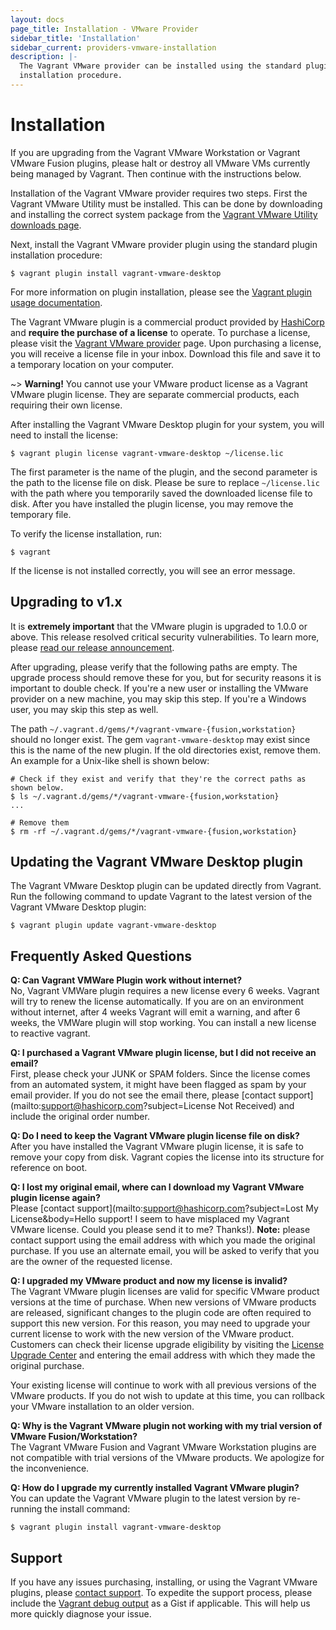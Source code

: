 ```yaml
---
layout: docs
page_title: Installation - VMware Provider
sidebar_title: 'Installation'
sidebar_current: providers-vmware-installation
description: |-
  The Vagrant VMware provider can be installed using the standard plugin
  installation procedure.
---
```


# Installation

If you are upgrading from the Vagrant VMware Workstation or Vagrant
VMware Fusion plugins, please halt or destroy all VMware VMs currently
being managed by Vagrant. Then continue with the instructions below.

Installation of the Vagrant VMware provider requires two steps. First the
Vagrant VMware Utility must be installed. This can be done by downloading
and installing the correct system package from the [Vagrant VMware Utility
downloads page](/vmware/downloads.html).

Next, install the Vagrant VMware provider plugin using the standard plugin
installation procedure:

```shell-session
$ vagrant plugin install vagrant-vmware-desktop
```

For more information on plugin installation, please see the
[Vagrant plugin usage documentation](/docs/plugins/usage.html).

The Vagrant VMware plugin is a commercial product provided by
[HashiCorp](https://www.hashicorp.com) and **require the purchase of a license**
to operate. To purchase a license, please visit the
[Vagrant VMware provider](/vmware#buy-now) page. Upon
purchasing a license, you will receive a license file in your inbox. Download
this file and save it to a temporary location on your computer.

~> **Warning!** You cannot use your VMware product license as a
Vagrant VMware plugin license. They are separate commercial products, each
requiring their own license.

After installing the Vagrant VMware Desktop plugin for your system, you
will need to install the license:

```shell-session
$ vagrant plugin license vagrant-vmware-desktop ~/license.lic
```

The first parameter is the name of the plugin, and the second parameter is the
path to the license file on disk. Please be sure to replace `~/license.lic`
with the path where you temporarily saved the downloaded license file to disk.
After you have installed the plugin license, you may remove the temporary file.

To verify the license installation, run:

```shell-session
$ vagrant
```

If the license is not installed correctly, you will see an error message.

## Upgrading to v1.x

It is **extremely important** that the VMware plugin is upgraded to 1.0.0 or
above. This release resolved critical security vulnerabilities. To learn more,
please [read our release announcement](https://www.hashicorp.com/blog/introducing-the-vagrant-vmware-desktop-plugin).

After upgrading, please verify that the following paths are empty. The upgrade
process should remove these for you, but for security reasons it is important
to double check. If you're a new user or installing the VMware provider on a
new machine, you may skip this step. If you're a Windows user, you may skip this
step as well.

The path `~/.vagrant.d/gems/*/vagrant-vmware-{fusion,workstation}`
should no longer exist. The gem `vagrant-vmware-desktop` may exist since this
is the name of the new plugin. If the old directories exist, remove them. An
example for a Unix-like shell is shown below:

```shell-session
# Check if they exist and verify that they're the correct paths as shown below.
$ ls ~/.vagrant.d/gems/*/vagrant-vmware-{fusion,workstation}
...

# Remove them
$ rm -rf ~/.vagrant.d/gems/*/vagrant-vmware-{fusion,workstation}
```

## Updating the Vagrant VMware Desktop plugin

The Vagrant VMware Desktop plugin can be updated directly from Vagrant. Run the
following command to update Vagrant to the latest version of the Vagrant VMware
Desktop plugin:

```shell-session
$ vagrant plugin update vagrant-vmware-desktop
```

## Frequently Asked Questions

**Q: Can Vagrant VMWare Plugin work without internet?**<br />
No, Vagrant VMWare plugin requires a new license every 6 weeks. Vagrant will try to renew the
license automatically. If you are on an environment without internet, after 4 weeks Vagrant will emit a warning,
and after 6 weeks, the VMWare plugin will stop working. You can install a new license to reactive vagrant.

**Q: I purchased a Vagrant VMware plugin license, but I did not receive an email?**<br />
First, please check your JUNK or SPAM folders. Since the license comes from an
automated system, it might have been flagged as spam by your email provider. If
you do not see the email there, please [contact support](mailto:support@hashicorp.com?subject=License Not Received)
and include the original order number.

**Q: Do I need to keep the Vagrant VMware plugin license file on disk?**<br />
After you have installed the Vagrant VMware plugin license, it is safe to remove
your copy from disk. Vagrant copies the license into its structure for reference
on boot.

**Q: I lost my original email, where can I download my Vagrant VMware plugin license again?**<br />
Please [contact support](mailto:support@hashicorp.com?subject=Lost My License&body=Hello support! I seem to have misplaced my Vagrant VMware license. Could you please send it to me? Thanks!). **Note:**
please contact support using the email address with which you made the
original purchase. If you use an alternate email, you will be asked to verify
that you are the owner of the requested license.

**Q: I upgraded my VMware product and now my license is invalid?**<br />
The Vagrant VMware plugin licenses are valid for specific VMware product
versions at the time of purchase. When new versions of VMware products are
released, significant changes to the plugin code are often required to support
this new version. For this reason, you may need to upgrade your current license
to work with the new version of the VMware product. Customers can check their
license upgrade eligibility by visiting the [License Upgrade Center](https://license.hashicorp.com/upgrade/vmware)
and entering the email address with which they made the original purchase.

Your existing license will continue to work with all previous versions of the
VMware products. If you do not wish to update at this time, you can rollback
your VMware installation to an older version.

**Q: Why is the Vagrant VMware plugin not working with my trial version of VMware Fusion/Workstation?**<br />
The Vagrant VMware Fusion and Vagrant VMware Workstation plugins are not
compatible with trial versions of the VMware products. We apologize for the
inconvenience.

**Q: How do I upgrade my currently installed Vagrant VMware plugin?**<br />
You can update the Vagrant VMware plugin to the latest version by re-running the
install command:

```shell-session
$ vagrant plugin install vagrant-vmware-desktop
```

## Support

If you have any issues purchasing, installing, or using the Vagrant VMware
plugins, please [contact support](mailto:support@hashicorp.com). To
expedite the support process, please include the
[Vagrant debug output](/docs/other/debugging.html) as a Gist if
applicable. This will help us more quickly diagnose your issue.
